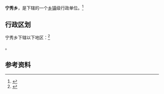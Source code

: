 {{中国乡级行政区|63/23/23/200/000}}

'''宁秀乡'''，是{{PRC admin/fullname|63/23/23/200/000|3}}下辖的一个[[乡镇|乡镇]]级行政单位。<ref>{{PRC admin/ref sgc|{{PRC admin/parent|63/23/23/200/000}}}}</ref>

== 行政区划 ==

宁秀乡下辖以下地区：<ref>{{PRC admin/ref sgc|63/23/23/200/000}}</ref>

{{PRC admin/children|63/23/23/200/000}}。

== 参考资料 ==

{{reflist}}

{{行政区划小作品}}
{{PRC admin/navcat|63/23/23/200/000}}